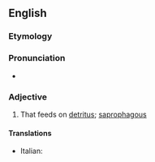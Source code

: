 ==English==

===Etymology===
{{suffix|en|detritus|vorous}}

===Pronunciation===
* {{a|US}} {{IPA|/ˌdɛtɹəˈtɪvəɹəs/|lang=en}}

===Adjective===
{{en-adj}}

# {{lb|en|ecology}} That feeds on [[detritus]]; [[saprophagous]]

====Translations====
{{trans-top|feeding on detritus}}
* Italian: {{t|it|detritivoro}}
{{trans-mid}}
{{trans-bottom}}